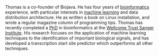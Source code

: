Thomas is a co-founder of Biojava. He has four years of [[wp:bioinformatics|bioinformatics]] experience, with particular interests in [[wp:machine learning|machine learning]] and data distribution architecture. He as written a book on Linux installation, and wrote a regular magazine column of programming tips. Thomas has recently completed a [http://www.sanger.ac.uk/Info/theses/ PhD] in bioinformatics at the [http://www.sanger.ac.uk/ Wellcome Trust Sanger Institute]. His research focuses on the application of machine learning techniques to the identification of important biological signals, and has developed a transcription start site predictor which outperforms all other techniques.